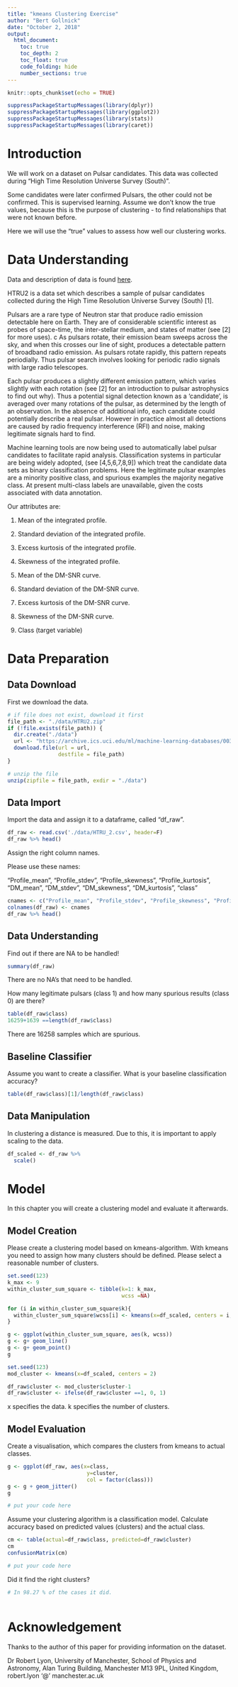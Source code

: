 ---
title: "kmeans Clustering Exercise"
author: "Bert Gollnick"
date: "October 2, 2018"
output: 
  html_document:
    toc: true
    toc_depth: 2
    toc_float: true
    code_folding: hide
    number_sections: true
---

```{r setup, include=FALSE}
knitr::opts_chunk$set(echo = TRUE)
```

```{r}
suppressPackageStartupMessages(library(dplyr))
suppressPackageStartupMessages(library(ggplot2))
suppressPackageStartupMessages(library(stats))
suppressPackageStartupMessages(library(caret))
```

# Introduction

We will work on a dataset on Pulsar candidates. This data was collected during "High Time Resolution Universe Survey (South)".

Some candidates were later confirmed Pulsars, the other could not be confirmed. This is supervised learning. Assume we don't know the true values, because this is the purpose of clustering - to find relationships that were not known before.

Here we will use the "true" values to assess how well our clustering works.

# Data Understanding

Data and description of data is found [here](https://archive.ics.uci.edu/ml/datasets/HTRU2).

HTRU2 is a data set which describes a sample of pulsar candidates collected during the High Time Resolution Universe Survey (South) [1]. 

Pulsars are a rare type of Neutron star that produce radio emission detectable here on Earth. They are of considerable scientific interest as probes of space-time, the inter-stellar medium, and states of matter (see [2] for more uses). 
c
As pulsars rotate, their emission beam sweeps across the sky, and when this crosses our line of sight, produces a detectable pattern of broadband radio emission. As pulsars 
rotate rapidly, this pattern repeats periodially. Thus pulsar search involves looking for periodic radio signals with large radio telescopes. 

Each pulsar produces a slightly different emission pattern, which varies slightly with each rotation (see [2] for an introduction to pulsar astrophysics to find out why). Thus a potential signal detection known as a 'candidate', is averaged over many rotations of the pulsar, as determined by the length of an observation. In the absence of additional info, each candidate could potentially describe a real pulsar. However in practice almost all detections are caused by radio frequency interference (RFI) and noise, making legitimate signals hard to find. 

Machine learning tools are now being used to automatically label pulsar candidates to facilitate rapid analysis. Classification systems in particular are being widely adopted, 
(see [4,5,6,7,8,9]) which treat the candidate data sets as binary classification problems. Here the legitimate pulsar examples are a minority positive class, and spurious examples the majority negative class. At present multi-class labels are unavailable, given the costs associated with data annotation. 

Our attributes are:

1. Mean of the integrated profile. 

2. Standard deviation of the integrated profile. 

3. Excess kurtosis of the integrated profile. 

4. Skewness of the integrated profile. 

5. Mean of the DM-SNR curve. 

6. Standard deviation of the DM-SNR curve. 

7. Excess kurtosis of the DM-SNR curve. 

8. Skewness of the DM-SNR curve. 

9. Class (target variable)

# Data Preparation

## Data Download

First we download the data.
```{r}
# if file does not exist, download it first
file_path <- "./data/HTRU2.zip"
if (!file.exists(file_path)) {
  dir.create("./data")
  url <- "https://archive.ics.uci.edu/ml/machine-learning-databases/00372/HTRU2.zip"
  download.file(url = url, 
                destfile = file_path)
}

# unzip the file
unzip(zipfile = file_path, exdir = "./data")
```

## Data Import

Import the data and assign it to a dataframe, called "df_raw".

```{r}
df_raw <- read.csv('./data/HTRU_2.csv', header=F)
df_raw %>% head()
```

Assign the right column names.

Please use these names:

"Profile_mean", "Profile_stdev", "Profile_skewness", "Profile_kurtosis", "DM_mean", "DM_stdev", "DM_skewness", "DM_kurtosis", "class"

```{r}
cnames <- c("Profile_mean", "Profile_stdev", "Profile_skewness", "Profile_kurtosis", "DM_mean", "DM_stdev", "DM_skewness", "DM_kurtosis", "class")
colnames(df_raw) <- cnames
df_raw %>% head()
```

## Data Understanding

Find out if there are NA to be handled!

```{r}
summary(df_raw)
```

There are no NA's that need to be handled.

How many legitimate pulsars (class 1) and how many spurious results (class 0) are there?

```{r}
table(df_raw$class)
16259+1639 ==length(df_raw$class)
```

There are 16258 samples which are spurious.

## Baseline Classifier

Assume you want to create a classifier. What is your baseline classification accuracy?

```{r}
table(df_raw$class)[1]/length(df_raw$class)
```


## Data Manipulation

In clustering a distance is measured. Due to this, it is important to apply scaling to the data.

```{r}
df_scaled <- df_raw %>%
  scale()
```

# Model

In this chapter you will create a clustering model and evaluate it afterwards.

## Model Creation

Please create a clustering model based on kmeans-algorithm. With kmeans you need to assign how many clusters should be defined. Please select a reasonable number of clusters.

```{r}
set.seed(123)
k_max <- 9
within_cluster_sum_square <- tibble(k=1: k_max,
                                    wcss =NA)

for (i in within_cluster_sum_square$k){
  within_cluster_sum_square$wcss[i] <- kmeans(x=df_scaled, centers = i, nstart=10)$tot.withinss
}
```


```{r}
g <- ggplot(within_cluster_sum_square, aes(k, wcss))
g <- g+ geom_line()
g <- g+ geom_point()
g
```

```{r}
set.seed(123)
mod_cluster <- kmeans(x=df_scaled, centers = 2)
```

```{r}
df_raw$cluster <- mod_cluster$cluster-1
df_raw$cluster <- ifelse(df_raw$cluster ==1, 0, 1)
```


x specifies the data. k specifies the number of clusters.

## Model Evaluation

Create a visualisation, which compares the clusters from kmeans to actual classes.

```{r}
g <- ggplot(df_raw, aes(x=class, 
                         y=cluster,
                         col = factor(class)))
g <- g + geom_jitter()
g
```

```{r}
# put your code here
```

Assume your clustering algorithm is a classification model. Calculate accuracy based on predicted values (clusters) and the actual class.

```{r}
cm <- table(actual=df_raw$class, predicted=df_raw$cluster)
cm
confusionMatrix(cm)
```

```{r}
# put your code here
```

Did it find the right clusters? 

```{r}
# In 98.27 % of the cases it did.
```

```{r}
```


# Acknowledgement

Thanks to the author of this paper for providing information on the dataset.

Dr Robert Lyon, University of Manchester, School of Physics and Astronomy, Alan Turing Building, Manchester M13 9PL, United Kingdom, robert.lyon '@' manchester.ac.uk